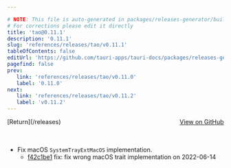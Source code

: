 ```yaml
---

# NOTE: This file is auto-generated in packages/releases-generator/build.ts
# For corrections please edit it directly
title: 'tao@0.11.1'
description: '0.11.1'
slug: 'references/releases/tao/v0.11.1'
tableOfContents: false
editUrl: 'https://github.com/tauri-apps/tauri-docs/packages/releases-generator/build.ts'
pagefind: false
prev:
   link: 'references/releases/tao/v0.11.0'
   label: '0.11.0'
next:
   link: 'references/releases/tao/v0.11.2'
   label: 'v0.11.2'
---
```


<div style="margin-bottom:3rem; display: flex; justify-content: space-between; align-items: center"><span>[Return](/releases)</span><span><a href="https://github.com/tauri-apps/tao/releases/tag/tao-v0.11.1">View on GitHub</a></span></div>

- Fix macOS `SystemTrayExtMacOS` implementation.
  - [f42c1be1](https://github.com/tauri-apps/tao/commit/f42c1be13ce949a3ca47c9126c2c1e914dee179a) fix: fix wrong macOS trait implementation on 2022-06-14

